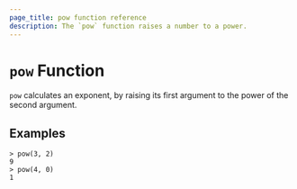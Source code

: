 ```yaml
---
page_title: pow function reference
description: The `pow` function raises a number to a power. 
---
```


# `pow` Function

`pow` calculates an exponent, by raising its first argument to the power of the second argument.

## Examples

```shell-session
> pow(3, 2)
9
> pow(4, 0)
1
```
